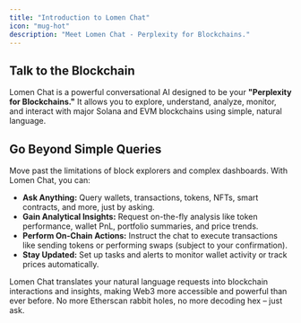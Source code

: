 ```yaml
---
title: "Introduction to Lomen Chat"
icon: "mug-hot"
description: "Meet Lomen Chat - Perplexity for Blockchains."
---
```


## Talk to the Blockchain

Lomen Chat is a powerful conversational AI designed to be your **"Perplexity for Blockchains."** It allows you to explore, understand, analyze, monitor, and interact with major Solana and EVM blockchains using simple, natural language.

## Go Beyond Simple Queries

Move past the limitations of block explorers and complex dashboards. With Lomen Chat, you can:

- **Ask Anything:** Query wallets, transactions, tokens, NFTs, smart contracts, and more, just by asking.
- **Gain Analytical Insights:** Request on-the-fly analysis like token performance, wallet PnL, portfolio summaries, and price trends.
- **Perform On-Chain Actions:** Instruct the chat to execute transactions like sending tokens or performing swaps (subject to your confirmation).
- **Stay Updated:** Set up tasks and alerts to monitor wallet activity or track prices automatically.

Lomen Chat translates your natural language requests into blockchain interactions and insights, making Web3 more accessible and powerful than ever before. No more Etherscan rabbit holes, no more decoding hex – just ask.
